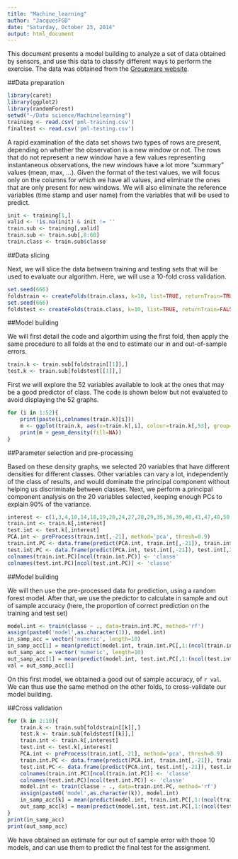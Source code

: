 ```yaml
---
title: "Machine_learning"
author: "JacquesFGD"
date: "Saturday, October 25, 2014"
output: html_document
---
```


This document presents a model building to analyze a set of data obtained by sensors, and use this data to classify different ways to perform the exercise. The data was obtained from the [Groupware website](http://groupware.les.inf.puc-rio.br/har).

##Data preparation

```r
library(caret)
library(ggplot2)
library(randomForest)
setwd("~/Data science/Machinelearning")
training <- read.csv('pml-training.csv')
finaltest <- read.csv('pml-testing.csv')
```

A rapid examination of the data set shows two types of rows are present, depending on whether the observation is a new window or not. The rows that do not represent a new window have a few values representing instantaneous observations, the new windows have a lot more "summary" values (mean, max, ...). Given the format of the test values, we will focus only on the columns for which we have all values, and eliminate the ones that are only present for new windows. We will also eliminate the reference variables (time stamp and user name) from the variables that will be used to predict.

```r
init <- training[1,]
valid <- !is.na(init) & init != ''
train.sub <- training[,valid]
train.sub <- train.sub[,8:60]
train.class <- train.sub$classe
```

##Data slicing

Next, we will slice the data between training and testing sets that will be used to evaluate our algorithm. Here, we will use a 10-fold cross validation.

```r
set.seed(666)
foldstrain <- createFolds(train.class, k=10, list=TRUE, returnTrain=TRUE)
set.seed(666)
foldstest <- createFolds(train.class, k=10, list=TRUE, returnTrain=FALSE)
```

##Model building

We will first detail the code and algorthim using the first fold, then apply the same procedure to all folds at the end to estimate our in and out-of-sample errors.

```r
train.k <- train.sub[foldstrain[[1]],]
test.k <- train.sub[foldstest[[1]],]
```

First we will explore the 52 variables available to look at the ones that may be a good predictor of class. The code is shown below but not evaluated to avoid displaying the 52 graphs.

```r
for (i in 1:52){
    print(paste(i,colnames(train.k)[i]))
    m <- ggplot(train.k, aes(x=train.k[,i], colour=train.k[,53], group=train.k[,53]))
    print(m + geom_density(fill=NA))
}
```

##Parameter selection and pre-processing

Based on these density graphs, we selected 20 variables that have different densities for different classes. Other variables can vary a lot, independently of the class of results, and would dominate the principal component without helping us discriminate between classes.
Next, we perform a principal component analysis on the 20 variables selected, keeping enough PCs to explain 90% of the variance.

```r
interest <- c(1,3,4,10,14,18,19,20,24,27,28,29,35,36,39,40,41,47,48,50,53)
train.int <- train.k[,interest]
test.int <- test.k[,interest]
PCA.int <- preProcess(train.int[,-21], method='pca', thresh=0.9)
train.int.PC <- data.frame(predict(PCA.int, train.int[,-21]), train.int[,21])
test.int.PC <- data.frame(predict(PCA.int, test.int[,-21]), test.int[,21])
colnames(train.int.PC)[ncol(train.int.PC)] <- 'classe'
colnames(test.int.PC)[ncol(test.int.PC)] <- 'classe'
```

##Model building

We will then use the pre-processed data for prediction, using a random forest model. After that, we use the predictor to calculate in sample and out of sample accuracy (here, the proportion of correct prediction on the training and test set)

```r
model.int <- train(classe ~ ., data=train.int.PC, method='rf')
assign(paste0('model',as.character(1)), model.int)
in_samp_acc = vector('numeric', length=10)
in_samp_acc[1] = mean(predict(model.int, train.int.PC[,1:(ncol(train.int.PC)-1)]) == train.int.PC[,ncol(train.int.PC)])
out_samp_acc = vector('numeric', length=10)
out_samp_acc[1] = mean(predict(model.int, test.int.PC[,1:(ncol(test.int.PC)-1)]) == test.int.PC[,ncol(test.int.PC)])
val = out_samp_acc[1]
```

On this first model, we obtained a good out of sample accuracy, of `r val`. We can thus use the same method on the other folds, to cross-validate our model building.

##Cross validation

```r
for (k in 2:10){
    train.k <- train.sub[foldstrain[[k]],]
    test.k <- train.sub[foldstest[[k]],]
    train.int <- train.k[,interest]
    test.int <- test.k[,interest]
    PCA.int <- preProcess(train.int[,-21], method='pca', thresh=0.9)
    train.int.PC <- data.frame(predict(PCA.int, train.int[,-21]), train.int[,21])
    test.int.PC <- data.frame(predict(PCA.int, test.int[,-21]), test.int[,21])
    colnames(train.int.PC)[ncol(train.int.PC)] <- 'classe'
    colnames(test.int.PC)[ncol(test.int.PC)] <- 'classe'
    model.int <- train(classe ~ ., data=train.int.PC, method='rf')
    assign(paste0('model',as.character(k)), model.int)
    in_samp_acc[k] = mean(predict(model.int, train.int.PC[,1:(ncol(train.int.PC)-1)]) == train.int.PC[,ncol(train.int.PC)])
    out_samp_acc[k] = mean(predict(model.int, test.int.PC[,1:(ncol(test.int.PC)-1)]) == test.int.PC[,ncol(test.int.PC)])
}
print(in_samp_acc)
print(out_samp_acc)
```

We have obtained an estimate for our out of sample error with those 10 models, and can use them to predict the final test for the assignment.